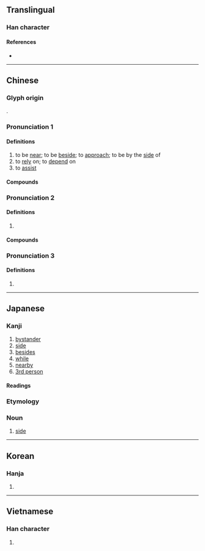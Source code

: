 {{character info/new}}
==Translingual==

===Han character===
{{Han char|rn=9|rad=人|as=10|sn=12|four=20227|canj=OYBS|ids=⿰亻旁}}

====References====
* {{Han ref|kx=0113.020|dkj=00948|dj=0240.120|hdz=10205.060|uh=508D|ud=20621|bh=B3C4|bd=46020}}

----

==Chinese==
{{zh-forms}}

===Glyph origin===
{{Han etym}}
{{Han compound|人|alt1=亻|旁|ls=psc|c1=s|c2=p}}.

===Pronunciation 1===
{{zh-pron
|m=bàng,bāng
|m_note=bāng - used in the sense “to approach” in words such as {{zh-l|*傍晚}} and {{zh-l|*傍午}} (standard in Taiwan)
|c=bong6
|h=pfs=
|md=
|mn=pn̄g/qz,xm,zz:pōng
|w=
|mc=2
|oc=1,2
|cat=v
}}

====Definitions====
{{zh-hanzi}}

# to be [[near]]; to be [[beside]]; to [[approach]]; to be by the [[side]] of
# to [[rely]] on; to [[depend]] on
# to [[assist]]

====Compounds====
{{zh-der|傍亮兒|傍今|傍午|傍晌|傍晚|傍黑兒|將傍|傍花隨柳|倚傍|依傍|傍門依戶|侵傍|傍柳隨花|傍人籬壁|依山傍水|偎傍|傍人門戶|傍個影兒|倚門傍戶|親傍|靠傍|輕偎低傍|近傍}}

===Pronunciation 2===
{{zh-pron
|m=páng
|c=pong4
|mc=1
|oc=2,1
|cat=n,a
}}

====Definitions====
{{zh-hanzi}}

# {{zh-obsolete}} {{zh-alt-form|旁|[[side]]; [[extensive]]; [[other]]}}

====Compounds====
{{zh-der|傍薄|傍門外道|傍觀|傍通|傍偟|傍門|傍牌|傍尊|傍生|傍妻|傍邊|傍排|傍人|樿傍|珠玉在傍|道傍李|道傍苦李}}

===Pronunciation 3===
{{zh-pron
|m=bēng
}}

====Definitions====
{{zh-hanzi}}

# {{zh-only|傍傍}}

----

==Japanese==

===Kanji===
{{ja-kanji|grade=c|rs=人10}}

# [[bystander]]
# [[side]]
# [[besides]]
# [[while]]
# [[nearby]]
# [[3rd person]]

====Readings====
{{ja-readings
|goon=ぼう
|kanon=ほう
|kun=かたわ-ら, そば-, そ-う
}}

===Etymology===
{{ja-kanjitab|そば|yomi=k}}

===Noun===
{{ja-noun|そば}}

# [[side]]
#: {{ja-usex|泣かないで。僕は'''傍'''にいるから。|なかないで。ぼく は '''そば''' に いる から。|Don't cry, for I am by your side.}}

----

==Korean==

===Hanja===
{{ko-hanja|hangeul=[[방]], [[팽]]|rv=bang, paeng|mr=pang, p'aeng}}

# {{defn|lang=ko|sort=人10}}

----

==Vietnamese==

===Han character===
{{vi-readings|rs=人10| hanviet = [[bàng]], [[phành]], [[vàng]]}}

# {{defn|lang=vi|sort=人10}}